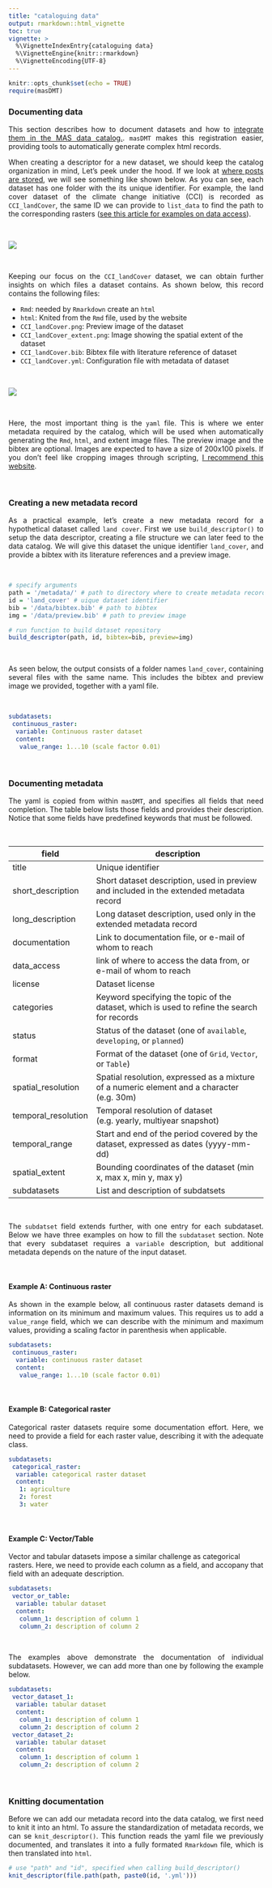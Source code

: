 ```yaml
---
title: "cataloguing data"
output: rmarkdown::html_vignette
toc: true
vignette: >
  %\VignetteIndexEntry{cataloguing data}
  %\VignetteEngine{knitr::rmarkdown}
  %\VignetteEncoding{UTF-8}
---
```


```r
knitr::opts_chunk$set(echo = TRUE)
require(masDMT)
```

### Documenting data
<p align='justify'>
This section describes how to document datasets and how to <a href="https://macroecology-society.github.io/data-catalog/">integrate them in the MAS data catalog.</a>. `masDMT` makes this registration easier, providing tools to automatically generate complex html records.
</p>
<p align='justify'>
When creating a descriptor for a new dataset, we should keep the catalog organization in mind, Let's peek under the hood. If we look at <a href="">where posts are stored</a>, we will see something like shown below. As you can see, each dataset has one folder with the its unique identifier. For example, the land cover dataset of the climate change initiative (CCI) is recorded as `CCI_landCover`, the same ID we can provide to `list_data` to find the path to the corresponding rasters (<a href="https://github.com/macroecology-society/masDMT/tree/master/docs/articles/find-data.html">see this article for examples on data access</a>).
</p>

<br>

<img src="file_structure_1.png" class="center">

<br>

<p align='justify'>
Keeping our focus on the `CCI_landCover` dataset, we can obtain further insights on which files a dataset contains. As shown below, this record contains the following files:
<ul>
<li>`Rmd`: needed by `Rmarkdown` create an `html`</li>
<li>`html`: Knited from the `Rmd` file, used by the website</li>
<li>`CCI_landCover.png`: Preview image of the dataset</li>
<li>`CCI_landCover_extent.png`: Image showing the spatial extent of the dataset</li>
<li>`CCI_landCover.bib`: Bibtex file with literature reference of dataset</li>
<li>`CCI_landCover.yml`: Configuration file with metadata of dataset</li>
</ul>
</p>

<br>

<img src="file_structure_2.png" class="center">

<br>

<p align='justify'>
Here, the most important thing is the `yaml` file. This is where we enter metadata required by the catalog, which will be used when automatically generating the `Rmd`, `html`, and extent image files. The preview image and the bibtex are optional. Images are expected to have a size of 200x100 pixels. If you don't feel like cropping images through scripting, <a href="https://resizeimage.net/">I recommend this website</a>.
</p>

<br>

### Creating a new metadata record 
<p align='justify'>
As a practical example, let's create a new metadata record for a hypothetical dataset called `land cover`. First we use `build_descriptor()` to setup the data descriptor, creating a file structure we can later feed to the data catalog. We will give this dataset the unique identifier `land_cover`, and provide a bibtex with its literature references and a preview image.
</p>

<br>

```r
# specify arguments
path = '/metadata/' # path to directory where to create metadata record
id = 'land_cover' # uique dataset identifier
bib = '/data/bibtex.bib' # path to bibtex
img = '/data/preview.bib' # path to preview image

# run function to build dataset repository
build_descriptor(path, id, bibtex=bib, preview=img)

```

<br>

<p align='justify'>
As seen below, the output consists of a folder names `land_cover`, containing several files with the same name. This includes the bibtex and preview image we provided, together with a yaml file.
</p>

<br>

```yaml
subdatasets:
 continuous_raster:
  variable: Continuous raster dataset
  content:
   value_range: 1...10 (scale factor 0.01)
```

<br>

### Documenting metadata

<p align='justify'>
The yaml is copied from within `masDMT`, and specifies all fields that need completion. The table below lists those fields and provides their description. Notice that some fields have predefined keywords that must be followed.
</p>

<br>

|      field        | description                                                                                |
|-------------------|--------------------------------------------------------------------------------------------|
|title              | Unique identifier                                                                          |
|short_description  | Short dataset description, used in preview and included in the extended metadata record    |
|long_description   | Long dataset description, used only in the extended metadata record                        |
|documentation      | Link to documentation file, or e-mail of whom to reach                                     |
|data_access        | link of where to access the data from, or e-mail of whom to reach                          |
|license            | Dataset license                                                                            |
|categories         | Keyword specifying the topic of the dataset, which is used to refine the search for records|
|status             | Status of the dataset (one of `available`, `developing`, or `planned`)                     |
|format             | Format of the dataset (one of `Grid`, `Vector`, or `Table`)                                |
|spatial_resolution | Spatial resolution, expressed as a mixture of a numeric element and a character (e.g. 30m) |
|temporal_resolution|Temporal resolution of dataset (e.g. yearly, multiyear snapshot)                            |
|temporal_range     | Start and end of the period covered by the dataset, expressed as dates (yyyy-mm-dd)        |
|spatial_extent     | Bounding coordinates of the dataset (min x, max x, min y, max y)                           |
|subdatasets        | List and description of subdatsets                                                         |

<br>

<p align='justify'>
The `subdatset` field extends further, with one entry for each subdataset. Below we have three examples on how to fill the `subdataset` section. Note that every subdataset requires a `variable` description, but additional metadata depends on the nature of the input dataset.
</p>

<br>

#### Example A: Continuous raster
<p align='justify'>
As shown in the example below, all continuous raster datasets demand is information on its minimum and maximum values. This requires us to add a `value_range` field, which we can describe with the minimum and maximum values, providing a scaling factor in parenthesis when applicable.
</p>

```yaml
subdatasets:
 continuous_raster:
  variable: continuous raster dataset
  content:
   value_range: 1...10 (scale factor 0.01)
```

<br>

#### Example B: Categorical raster
<p align='justify'>
Categorical raster datasets require some documentation effort. Here, we need to provide a field for each raster value, describing it with the adequate class.
</p>

```yaml
subdatasets:
 categorical_raster:
  variable: categorical raster dataset
  content:
   1: agriculture
   2: forest
   3: water
```

<br>

#### Example C: Vector/Table
<p align='justify'>
Vector and tabular datasets impose a similar challenge as categorical rasters. Here, we need to provide each column as a field, and accopany that field with an adequate description.

```yaml
subdatasets:
 vector_or_table:
  variable: tabular dataset
  content:
   column_1: description of column 1
   column_2: description of column 2
```

<br>

<p align='justify'>
The examples above demonstrate the documentation of individual subdatasets. However, we can add more than one by following the example below.
</p>

```yaml
subdatasets:
 vector_dataset_1:
  variable: tabular dataset
  content:
   column_1: description of column 1
   column_2: description of column 2
 vector_dataset_2:
  variable: tabular dataset
  content:
   column_1: description of column 1
   column_2: description of column 2
```

<br>

### Knitting documentation
<p align='justify'>
Before we can add our metadata record into the data catalog, we first need to knit it into an html. To assure the standardization of metadata records, we can se `knit_descriptor()`. This function reads the yaml file we previously documented, and translates it into a fully formated `Rmarkdown` file, which is then translated into `html`.
</p>

```r
# use "path" and "id", specified when calling build_descriptor()
knit_descriptor(file.path(path, paste0(id, '.yml')))
```
